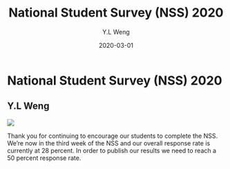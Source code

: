 ﻿---
author: ["Y.L Weng"]
title: "National Student Survey (NSS) 2020"
date: "2020-03-01"
description: "Thank you for continuing to encourage our students to complete the NSS. We’re now in the third week of the NSS and our overall response rate is currently at 28 percent.
 In order to publish our results we need to reach a 50 percent response rate. "
category: ["Student"]
tag: ["Staff"]
thumbnail: ./nss.jpg
---

<div className="bg-gray-900 w-full flex justify-center items-center m-auto" style={{height: "40vh"}}>
  <div className="text-center">
    <h1 className="text-white text-3xl mt-5">National Student Survey (NSS) 2020</h1>
    <h2 className="text-white mt-5 text-sm">Y.L Weng</h2>
  </div>
</div>

<img src="./nss.jpg"></img>

<div className="container mx-auto">
Thank you for continuing to encourage our students to complete the NSS. We’re now in the third week of the NSS and our overall response rate is currently at 28 percent.
 In order to publish our results we need to reach a 50 percent response rate. 
</div>

